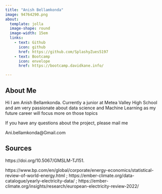 ```yaml
---
title: "Anish Bellamkonda"
image: 94764290.png
about:
  template: jolla
  image-shape: round
  image-width: 15em
  links: 
    - text: Github
      icon: github
      href: https://github.com/SplashyZues5197
    - text: Bootcamp
      icon: envelope
      href: https://bootcamp.davidkane.info/

---
```


## About Me

Hi I am Anish Bellamkonda.
Currently a junior at Metea Valley High School and am very passionate about data science and Machine Learning as my future career will focus more on those topics

If you have any questions about the project, please mail me

Ani.bellamkonda@Gmail.com


## Sources
 https://doi.org/10.5067/GMSLM-TJ151.

https://www.bp.com/en/global/corporate/energy-economics/statistical-review-of-world-energy.html ; https://ember-climate.org/data-catalogue/yearly-electricity-data/ ; https://ember-climate.org/insights/research/european-electricity-review-2022/



  


